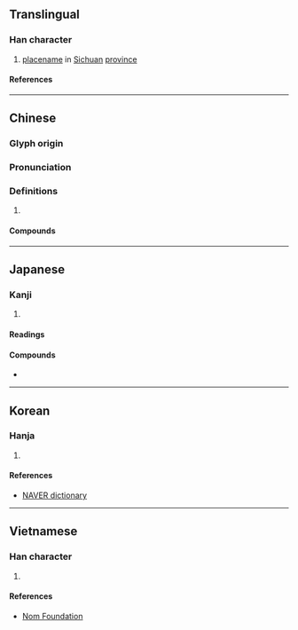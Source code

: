 {{also|滪}}
{{character info}}
==Translingual==

===Han character===
{{Han char|rn=85|rad=水|as=13|sn=16|four=31186|canj=ENNC|ids=⿰氵預}}

# [[placename]] in [[Sichuan]] [[province]]

====References====
{{Han ref|kx=0653.010|dkj=18388|dj=1063.030|hdz=31765.060|uh=6FA6}}

----

==Chinese==
{{zh-forms|s=滪}}

===Glyph origin===
{{Han etym}}

===Pronunciation===
{{zh-pron
|m=yù
|c=jyu6
|mc=y
|oc=y
|cat=pn
}}

===Definitions===
{{zh-hanzi}}

# {{rfdef|zh}}

====Compounds====
{{zh-der|灩澦堆}}

----

==Japanese==

===Kanji===
{{ja-kanji|grade=|rs=水13}}

# {{rfdef|ja|sort=水13}}

====Readings====
{{ja-readings
|on=よ
}}

====Compounds====
* {{ja-r|灩%澦%堆|えん%よ%たい}}

----

==Korean== 

===Hanja=== 

{{ko-hanja|hangeul=여|eumhun=|rv=yeo|mr=yŏ|y=ye}} 

# {{rfdef|ko|sort=水13}}

====References====
*[https://hanja.dict.naver.com/#/entry/ccko/348377bb5ceb4b2b846951624769101d NAVER dictionary]
----

==Vietnamese==

===Han character===
{{vi-readings|rs=水13
|hanviet=dự
|phienthiet=
|nom=nhựa
}}
# {{rfdef|vi|sort=水13}}

====References====
*[http://nomfoundation.org/common/nom_details.php?codepoint=6fa6 Nom Foundation]